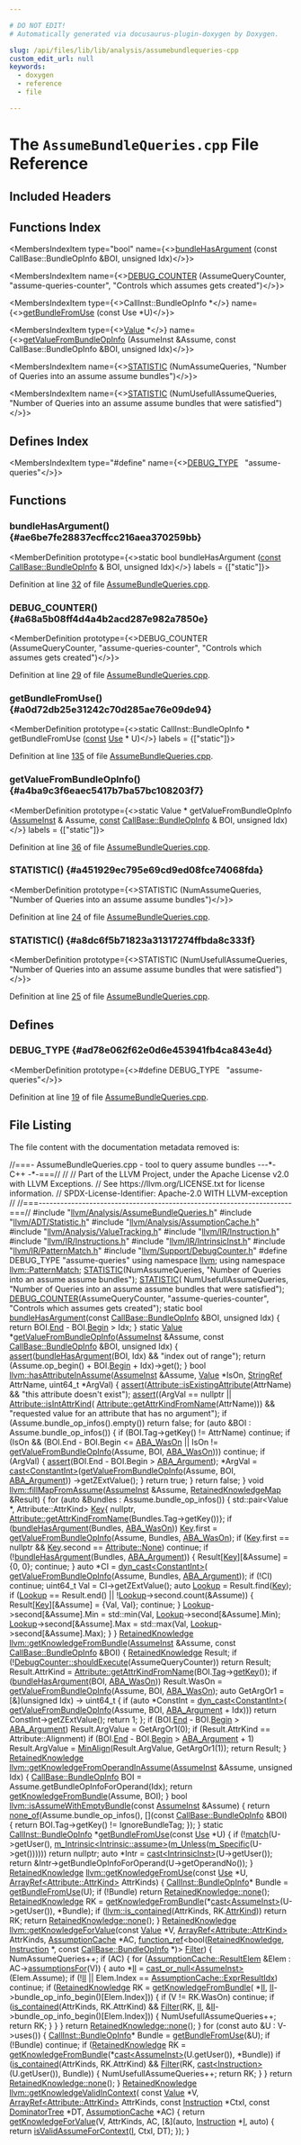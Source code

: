 ```yaml
---

# DO NOT EDIT!
# Automatically generated via docusaurus-plugin-doxygen by Doxygen.

slug: /api/files/lib/lib/analysis/assumebundlequeries-cpp
custom_edit_url: null
keywords:
  - doxygen
  - reference
  - file

---
```





# The `AssumeBundleQueries.cpp` File Reference

<DoxygenPage pluginConfig={pluginConfig}>



## Included Headers

<IncludesList>
<IncludesListItem
  filePath="llvm/Analysis/AssumeBundleQueries.h"
  permalink="/docs/api/files/include/include/llvm/include/llvm/analysis/assumebundlequeries-h"
  isLocal="true" />
<IncludesListItem
  filePath="llvm/ADT/Statistic.h"
  permalink="/docs/api/files/include/include/llvm/include/llvm/adt/statistic-h"
  isLocal="true" />
<IncludesListItem
  filePath="llvm/Analysis/AssumptionCache.h"
  permalink="/docs/api/files/include/include/llvm/include/llvm/analysis/assumptioncache-h"
  isLocal="true" />
<IncludesListItem
  filePath="llvm/Analysis/ValueTracking.h"
  permalink="/docs/api/files/include/include/llvm/include/llvm/analysis/valuetracking-h"
  isLocal="true" />
<IncludesListItem
  filePath="llvm/IR/Instruction.h"
  permalink="/docs/api/files/include/include/llvm/include/llvm/ir/instruction-h"
  isLocal="true" />
<IncludesListItem
  filePath="llvm/IR/Instructions.h"
  permalink="/docs/api/files/include/include/llvm/include/llvm/ir/instructions-h"
  isLocal="true" />
<IncludesListItem
  filePath="llvm/IR/IntrinsicInst.h"
  permalink="/docs/api/files/include/include/llvm/include/llvm/ir/intrinsicinst-h"
  isLocal="true" />
<IncludesListItem
  filePath="llvm/IR/PatternMatch.h"
  permalink="/docs/api/files/include/include/llvm/include/llvm/ir/patternmatch-h"
  isLocal="true" />
<IncludesListItem
  filePath="llvm/Support/DebugCounter.h"
  permalink="/docs/api/files/include/include/llvm/include/llvm/support/debugcounter-h"
  isLocal="true" />
</IncludesList>

## Functions Index

<MembersIndex>

<MembersIndexItem
  type="bool"
  name={<><a href="#ae6be7fe28837ecffcc216aea370259bb">bundleHasArgument</a> (const CallBase::BundleOpInfo &amp;BOI, unsigned Idx)</>}>
</MembersIndexItem>

<MembersIndexItem
  name={<><a href="#a68a5b08ff4d4a4b2acd287e982a7850e">DEBUG&#95;COUNTER</a> (AssumeQueryCounter, &quot;assume-queries-counter&quot;, &quot;Controls which assumes gets created&quot;)</>}>
</MembersIndexItem>

<MembersIndexItem
  type={<>CallInst::BundleOpInfo &#42;</>}
  name={<><a href="#a0d72db25e31242c70d285ae76e09de94">getBundleFromUse</a> (const Use &#42;U)</>}>
</MembersIndexItem>

<MembersIndexItem
  type={<><a href="/docs/api/classes/llvm/value">Value</a> &#42;</>}
  name={<><a href="#a4ba9c3f6eaec5417b7ba57bc108203f7">getValueFromBundleOpInfo</a> (AssumeInst &amp;Assume, const CallBase::BundleOpInfo &amp;BOI, unsigned Idx)</>}>
</MembersIndexItem>

<MembersIndexItem
  name={<><a href="#a451929ec795e69cd9ed08fce74068fda">STATISTIC</a> (NumAssumeQueries, &quot;Number of Queries into an assume assume bundles&quot;)</>}>
</MembersIndexItem>

<MembersIndexItem
  name={<><a href="#a8dc6f5b71823a31317274ffbda8c333f">STATISTIC</a> (NumUsefullAssumeQueries, &quot;Number of Queries into an assume assume bundles that were satisfied&quot;)</>}>
</MembersIndexItem>

</MembersIndex>

## Defines Index

<MembersIndex>

<MembersIndexItem
  type="#define"
  name={<><a href="#ad78e062f62e0d6e453941fb4ca843e4d">DEBUG&#95;TYPE</a>&nbsp;&nbsp;&nbsp;&quot;assume-queries&quot;</>}>
</MembersIndexItem>

</MembersIndex>


<SectionDefinition>

## Functions

### bundleHasArgument() {#ae6be7fe28837ecffcc216aea370259bb}

<MemberDefinition
  prototype={<>static bool bundleHasArgument (<a href="/docs/api/files/lib/lib/target/lib/target/aarch64/aarch64promoteconstant-cpp/#a90f8350fecae261c25be85d38b451bff">const</a> <a href="/docs/api/structs/llvm/callbase/bundleopinfo">CallBase::BundleOpInfo</a> &amp; BOI, unsigned Idx)</>}
  labels = {["static"]}>

Definition at line <a href="#l00032">32</a> of file <a href="/docs/api/files/lib/lib/analysis/assumebundlequeries-cpp">AssumeBundleQueries.cpp</a>.
</MemberDefinition>

### DEBUG&#95;COUNTER() {#a68a5b08ff4d4a4b2acd287e982a7850e}

<MemberDefinition
  prototype={<>DEBUG&#95;COUNTER (AssumeQueryCounter, &quot;assume-queries-counter&quot;, &quot;Controls which assumes gets created&quot;)</>}>

Definition at line <a href="#l00029">29</a> of file <a href="/docs/api/files/lib/lib/analysis/assumebundlequeries-cpp">AssumeBundleQueries.cpp</a>.
</MemberDefinition>

### getBundleFromUse() {#a0d72db25e31242c70d285ae76e09de94}

<MemberDefinition
  prototype={<>static CallInst::BundleOpInfo &#42; getBundleFromUse (<a href="/docs/api/files/lib/lib/target/lib/target/aarch64/aarch64promoteconstant-cpp/#a90f8350fecae261c25be85d38b451bff">const</a> <a href="/docs/api/classes/llvm/use">Use</a> &#42; U)</>}
  labels = {["static"]}>

Definition at line <a href="#l00135">135</a> of file <a href="/docs/api/files/lib/lib/analysis/assumebundlequeries-cpp">AssumeBundleQueries.cpp</a>.
</MemberDefinition>

### getValueFromBundleOpInfo() {#a4ba9c3f6eaec5417b7ba57bc108203f7}

<MemberDefinition
  prototype={<>static Value &#42; getValueFromBundleOpInfo (<a href="/docs/api/classes/llvm/assumeinst">AssumeInst</a> &amp; Assume, <a href="/docs/api/files/lib/lib/target/lib/target/aarch64/aarch64promoteconstant-cpp/#a90f8350fecae261c25be85d38b451bff">const</a> <a href="/docs/api/structs/llvm/callbase/bundleopinfo">CallBase::BundleOpInfo</a> &amp; BOI, unsigned Idx)</>}
  labels = {["static"]}>

Definition at line <a href="#l00036">36</a> of file <a href="/docs/api/files/lib/lib/analysis/assumebundlequeries-cpp">AssumeBundleQueries.cpp</a>.
</MemberDefinition>

### STATISTIC() {#a451929ec795e69cd9ed08fce74068fda}

<MemberDefinition
  prototype={<>STATISTIC (NumAssumeQueries, &quot;Number of Queries into an assume assume bundles&quot;)</>}>

Definition at line <a href="#l00024">24</a> of file <a href="/docs/api/files/lib/lib/analysis/assumebundlequeries-cpp">AssumeBundleQueries.cpp</a>.
</MemberDefinition>

### STATISTIC() {#a8dc6f5b71823a31317274ffbda8c333f}

<MemberDefinition
  prototype={<>STATISTIC (NumUsefullAssumeQueries, &quot;Number of Queries into an assume assume bundles that were satisfied&quot;)</>}>

Definition at line <a href="#l00025">25</a> of file <a href="/docs/api/files/lib/lib/analysis/assumebundlequeries-cpp">AssumeBundleQueries.cpp</a>.
</MemberDefinition>

</SectionDefinition>

<SectionDefinition>

## Defines

### DEBUG&#95;TYPE {#ad78e062f62e0d6e453941fb4ca843e4d}

<MemberDefinition
  prototype={<>#define DEBUG&#95;TYPE&nbsp;&nbsp;&nbsp;&quot;assume-queries&quot;</>}>

Definition at line <a href="#l00019">19</a> of file <a href="/docs/api/files/lib/lib/analysis/assumebundlequeries-cpp">AssumeBundleQueries.cpp</a>.
</MemberDefinition>

</SectionDefinition>

## File Listing

The file content with the documentation metadata removed is:

<ProgramListing>

<Link id="l00001" /><CodeLine lineNumber="1"><span class="doxyHighlightComment">//===- AssumeBundleQueries.cpp - tool to query assume bundles ---&#42;- C++ -&#42;-===//</span></CodeLine>
<Link id="l00002" /><CodeLine lineNumber="2"><span class="doxyHighlightComment">//</span></CodeLine>
<Link id="l00003" /><CodeLine lineNumber="3"><span class="doxyHighlightComment">// Part of the LLVM Project, under the Apache License v2.0 with LLVM Exceptions.</span></CodeLine>
<Link id="l00004" /><CodeLine lineNumber="4"><span class="doxyHighlightComment">// See https://llvm.org/LICENSE.txt for license information.</span></CodeLine>
<Link id="l00005" /><CodeLine lineNumber="5"><span class="doxyHighlightComment">// SPDX-License-Identifier: Apache-2.0 WITH LLVM-exception</span></CodeLine>
<Link id="l00006" /><CodeLine lineNumber="6"><span class="doxyHighlightComment">//</span></CodeLine>
<Link id="l00007" /><CodeLine lineNumber="7"><span class="doxyHighlightComment">//===----------------------------------------------------------------------===//</span></CodeLine>
<Link id="l00008" /><CodeLine lineNumber="8"></CodeLine>
<Link id="l00009" /><CodeLine lineNumber="9"><span class="doxyHighlightPreprocessor">#include &quot;<a href="/docs/api/files/include/include/llvm/include/llvm/analysis/assumebundlequeries-h">llvm/Analysis/AssumeBundleQueries.h</a>&quot;</span></CodeLine>
<Link id="l00010" /><CodeLine lineNumber="10"><span class="doxyHighlightPreprocessor">#include &quot;<a href="/docs/api/files/include/include/llvm/include/llvm/adt/statistic-h">llvm/ADT/Statistic.h</a>&quot;</span></CodeLine>
<Link id="l00011" /><CodeLine lineNumber="11"><span class="doxyHighlightPreprocessor">#include &quot;<a href="/docs/api/files/include/include/llvm/include/llvm/analysis/assumptioncache-h">llvm/Analysis/AssumptionCache.h</a>&quot;</span></CodeLine>
<Link id="l00012" /><CodeLine lineNumber="12"><span class="doxyHighlightPreprocessor">#include &quot;<a href="/docs/api/files/include/include/llvm/include/llvm/analysis/valuetracking-h">llvm/Analysis/ValueTracking.h</a>&quot;</span></CodeLine>
<Link id="l00013" /><CodeLine lineNumber="13"><span class="doxyHighlightPreprocessor">#include &quot;<a href="/docs/api/files/include/include/llvm/include/llvm/ir/instruction-h">llvm/IR/Instruction.h</a>&quot;</span></CodeLine>
<Link id="l00014" /><CodeLine lineNumber="14"><span class="doxyHighlightPreprocessor">#include &quot;<a href="/docs/api/files/include/include/llvm/include/llvm/ir/instructions-h">llvm/IR/Instructions.h</a>&quot;</span></CodeLine>
<Link id="l00015" /><CodeLine lineNumber="15"><span class="doxyHighlightPreprocessor">#include &quot;<a href="/docs/api/files/include/include/llvm/include/llvm/ir/intrinsicinst-h">llvm/IR/IntrinsicInst.h</a>&quot;</span></CodeLine>
<Link id="l00016" /><CodeLine lineNumber="16"><span class="doxyHighlightPreprocessor">#include &quot;<a href="/docs/api/files/include/include/llvm/include/llvm/ir/patternmatch-h">llvm/IR/PatternMatch.h</a>&quot;</span></CodeLine>
<Link id="l00017" /><CodeLine lineNumber="17"><span class="doxyHighlightPreprocessor">#include &quot;<a href="/docs/api/files/include/include/llvm/include/llvm/support/debugcounter-h">llvm/Support/DebugCounter.h</a>&quot;</span></CodeLine>
<Link id="l00018" /><CodeLine lineNumber="18"></CodeLine>
<Link id="l00019" /><CodeLine lineNumber="19" lineLink="#ad78e062f62e0d6e453941fb4ca843e4d"><span class="doxyHighlightPreprocessor">#define DEBUG&#95;TYPE &quot;assume-queries&quot;</span></CodeLine>
<Link id="l00020" /><CodeLine lineNumber="20"></CodeLine>
<Link id="l00021" /><CodeLine lineNumber="21"><span class="doxyHighlightKeyword">using namespace </span><span class="doxyHighlight"><a href="/docs/api/namespaces/llvm">llvm</a>;</span></CodeLine>
<Link id="l00022" /><CodeLine lineNumber="22"><span class="doxyHighlightKeyword">using namespace </span><span class="doxyHighlight"><a href="/docs/api/namespaces/llvm/patternmatch">llvm::PatternMatch</a>;</span></CodeLine>
<Link id="l00023" /><CodeLine lineNumber="23"></CodeLine>
<Link id="l00024" /><CodeLine lineNumber="24" lineLink="#a451929ec795e69cd9ed08fce74068fda"><span class="doxyHighlight"><a href="/docs/api/files/include/include/llvm/include/llvm/adt/statistic-h/#ad6117415b93e5675d5a6c8e1855b3b2f">STATISTIC</a>(NumAssumeQueries, </span><span class="doxyHighlightStringLiteral">&quot;Number of Queries into an assume assume bundles&quot;</span><span class="doxyHighlight">);</span></CodeLine>
<Link id="l00025" /><CodeLine lineNumber="25" lineLink="#a8dc6f5b71823a31317274ffbda8c333f"><span class="doxyHighlight"><a href="/docs/api/files/include/include/llvm/include/llvm/adt/statistic-h/#ad6117415b93e5675d5a6c8e1855b3b2f">STATISTIC</a>(</span></CodeLine>
<Link id="l00026" /><CodeLine lineNumber="26"><span class="doxyHighlight">    NumUsefullAssumeQueries,</span></CodeLine>
<Link id="l00027" /><CodeLine lineNumber="27"><span class="doxyHighlight">    </span><span class="doxyHighlightStringLiteral">&quot;Number of Queries into an assume assume bundles that were satisfied&quot;</span><span class="doxyHighlight">);</span></CodeLine>
<Link id="l00028" /><CodeLine lineNumber="28"></CodeLine>
<Link id="l00029" /><CodeLine lineNumber="29" lineLink="#a68a5b08ff4d4a4b2acd287e982a7850e"><span class="doxyHighlight"><a href="/docs/api/files/include/include/llvm/include/llvm/support/debugcounter-h/#a0a175e0c17c3f2a0570e919ab68da2a4">DEBUG&#95;COUNTER</a>(AssumeQueryCounter, </span><span class="doxyHighlightStringLiteral">&quot;assume-queries-counter&quot;</span><span class="doxyHighlight">,</span></CodeLine>
<Link id="l00030" /><CodeLine lineNumber="30"><span class="doxyHighlight">              </span><span class="doxyHighlightStringLiteral">&quot;Controls which assumes gets created&quot;</span><span class="doxyHighlight">);</span></CodeLine>
<Link id="l00031" /><CodeLine lineNumber="31"></CodeLine>
<Link id="l00032" /><CodeLine lineNumber="32" lineLink="#ae6be7fe28837ecffcc216aea370259bb"><span class="doxyHighlightKeyword">static</span><span class="doxyHighlight"> </span><span class="doxyHighlightKeywordType">bool</span><span class="doxyHighlight"> <a href="#ae6be7fe28837ecffcc216aea370259bb">bundleHasArgument</a>(</span><span class="doxyHighlightKeyword">const</span><span class="doxyHighlight"> <a href="/docs/api/structs/llvm/callbase/bundleopinfo">CallBase::BundleOpInfo</a> &amp;BOI, </span><span class="doxyHighlightKeywordType">unsigned</span><span class="doxyHighlight"> Idx) &#123;</span></CodeLine>
<Link id="l00033" /><CodeLine lineNumber="33"><span class="doxyHighlight">  </span><span class="doxyHighlightKeywordFlow">return</span><span class="doxyHighlight"> BOI.<a href="/docs/api/structs/llvm/callbase/bundleopinfo/#ada395c3a073fdc65e96bf018d9d0cf4f">End</a> - BOI.<a href="/docs/api/structs/llvm/callbase/bundleopinfo/#af823d55c0067f516522508d1a38b2992">Begin</a> &gt; Idx;</span></CodeLine>
<Link id="l00034" /><CodeLine lineNumber="34"><span class="doxyHighlight">&#125;</span></CodeLine>
<Link id="l00035" /><CodeLine lineNumber="35"></CodeLine>
<Link id="l00036" /><CodeLine lineNumber="36" lineLink="#a4ba9c3f6eaec5417b7ba57bc108203f7"><span class="doxyHighlightKeyword">static</span><span class="doxyHighlight"> <a href="/docs/api/classes/llvm/value">Value</a> &#42;<a href="#a4ba9c3f6eaec5417b7ba57bc108203f7">getValueFromBundleOpInfo</a>(<a href="/docs/api/classes/llvm/assumeinst">AssumeInst</a> &amp;Assume,</span></CodeLine>
<Link id="l00037" /><CodeLine lineNumber="37"><span class="doxyHighlight">                                       </span><span class="doxyHighlightKeyword">const</span><span class="doxyHighlight"> <a href="/docs/api/structs/llvm/callbase/bundleopinfo">CallBase::BundleOpInfo</a> &amp;BOI,</span></CodeLine>
<Link id="l00038" /><CodeLine lineNumber="38"><span class="doxyHighlight">                                       </span><span class="doxyHighlightKeywordType">unsigned</span><span class="doxyHighlight"> Idx) &#123;</span></CodeLine>
<Link id="l00039" /><CodeLine lineNumber="39"><span class="doxyHighlight">  <a href="/docs/api/files/lib/lib/target/lib/target/amdgpu/silowercontrolflow-cpp/#a4868c5d81c5ccc98c47aeab6244346a0">assert</a>(<a href="#ae6be7fe28837ecffcc216aea370259bb">bundleHasArgument</a>(BOI, Idx) &amp;&amp; </span><span class="doxyHighlightStringLiteral">&quot;index out of range&quot;</span><span class="doxyHighlight">);</span></CodeLine>
<Link id="l00040" /><CodeLine lineNumber="40"><span class="doxyHighlight">  </span><span class="doxyHighlightKeywordFlow">return</span><span class="doxyHighlight"> (Assume.op&#95;begin() + BOI.<a href="/docs/api/structs/llvm/callbase/bundleopinfo/#af823d55c0067f516522508d1a38b2992">Begin</a> + Idx)-&gt;get();</span></CodeLine>
<Link id="l00041" /><CodeLine lineNumber="41"><span class="doxyHighlight">&#125;</span></CodeLine>
<Link id="l00042" /><CodeLine lineNumber="42"></CodeLine>
<Link id="l00043" /><CodeLine lineNumber="43" lineLink="/docs/api/namespaces/llvm/#ac175548dea024de495368b0dcd301f09"><span class="doxyHighlightKeywordType">bool</span><span class="doxyHighlight"> <a href="/docs/api/namespaces/llvm/#ac175548dea024de495368b0dcd301f09">llvm::hasAttributeInAssume</a>(<a href="/docs/api/classes/llvm/assumeinst">AssumeInst</a> &amp;Assume, <a href="/docs/api/classes/llvm/value">Value</a> &#42;IsOn,</span></CodeLine>
<Link id="l00044" /><CodeLine lineNumber="44"><span class="doxyHighlight">                                <a href="/docs/api/classes/llvm/stringref">StringRef</a> AttrName, uint64&#95;t &#42;ArgVal) &#123;</span></CodeLine>
<Link id="l00045" /><CodeLine lineNumber="45"><span class="doxyHighlight">  <a href="/docs/api/files/lib/lib/target/lib/target/amdgpu/silowercontrolflow-cpp/#a4868c5d81c5ccc98c47aeab6244346a0">assert</a>(<a href="/docs/api/classes/llvm/attribute/#a9b0a1acb1f888349f2e47466c73f2d97">Attribute::isExistingAttribute</a>(AttrName) &amp;&amp;</span></CodeLine>
<Link id="l00046" /><CodeLine lineNumber="46"><span class="doxyHighlight">         </span><span class="doxyHighlightStringLiteral">&quot;this attribute doesn&#39;t exist&quot;</span><span class="doxyHighlight">);</span></CodeLine>
<Link id="l00047" /><CodeLine lineNumber="47"><span class="doxyHighlight">  <a href="/docs/api/files/lib/lib/target/lib/target/amdgpu/silowercontrolflow-cpp/#a4868c5d81c5ccc98c47aeab6244346a0">assert</a>((ArgVal == </span><span class="doxyHighlightKeyword">nullptr</span><span class="doxyHighlight"> || <a href="/docs/api/classes/llvm/attribute/#ac2d5f8ba4215304f89a401248abed393">Attribute::isIntAttrKind</a>(</span></CodeLine>
<Link id="l00048" /><CodeLine lineNumber="48"><span class="doxyHighlight">                                   <a href="/docs/api/classes/llvm/attribute/#a0c53a4c5456480dc377772d5d2f4f832">Attribute::getAttrKindFromName</a>(AttrName))) &amp;&amp;</span></CodeLine>
<Link id="l00049" /><CodeLine lineNumber="49"><span class="doxyHighlight">         </span><span class="doxyHighlightStringLiteral">&quot;requested value for an attribute that has no argument&quot;</span><span class="doxyHighlight">);</span></CodeLine>
<Link id="l00050" /><CodeLine lineNumber="50"><span class="doxyHighlight">  </span><span class="doxyHighlightKeywordFlow">if</span><span class="doxyHighlight"> (Assume.bundle&#95;op&#95;infos().empty())</span></CodeLine>
<Link id="l00051" /><CodeLine lineNumber="51"><span class="doxyHighlight">    </span><span class="doxyHighlightKeywordFlow">return</span><span class="doxyHighlight"> </span><span class="doxyHighlightKeyword">false</span><span class="doxyHighlight">;</span></CodeLine>
<Link id="l00052" /><CodeLine lineNumber="52"></CodeLine>
<Link id="l00053" /><CodeLine lineNumber="53"><span class="doxyHighlight">  </span><span class="doxyHighlightKeywordFlow">for</span><span class="doxyHighlight"> (</span><span class="doxyHighlightKeyword">auto</span><span class="doxyHighlight"> &amp;BOI : Assume.bundle&#95;op&#95;infos()) &#123;</span></CodeLine>
<Link id="l00054" /><CodeLine lineNumber="54"><span class="doxyHighlight">    </span><span class="doxyHighlightKeywordFlow">if</span><span class="doxyHighlight"> (BOI.Tag-&gt;getKey() != AttrName)</span></CodeLine>
<Link id="l00055" /><CodeLine lineNumber="55"><span class="doxyHighlight">      </span><span class="doxyHighlightKeywordFlow">continue</span><span class="doxyHighlight">;</span></CodeLine>
<Link id="l00056" /><CodeLine lineNumber="56"><span class="doxyHighlight">    </span><span class="doxyHighlightKeywordFlow">if</span><span class="doxyHighlight"> (IsOn &amp;&amp; (BOI.End - BOI.Begin &lt;= <a href="/docs/api/namespaces/llvm/#af36ce2c8e7a209b35ea79a00f0621852a62cb1e392c91b9c6bf2929bf1f6437a4">ABA&#95;WasOn</a> ||</span></CodeLine>
<Link id="l00057" /><CodeLine lineNumber="57"><span class="doxyHighlight">                 IsOn != <a href="#a4ba9c3f6eaec5417b7ba57bc108203f7">getValueFromBundleOpInfo</a>(Assume, BOI, <a href="/docs/api/namespaces/llvm/#af36ce2c8e7a209b35ea79a00f0621852a62cb1e392c91b9c6bf2929bf1f6437a4">ABA&#95;WasOn</a>)))</span></CodeLine>
<Link id="l00058" /><CodeLine lineNumber="58"><span class="doxyHighlight">      </span><span class="doxyHighlightKeywordFlow">continue</span><span class="doxyHighlight">;</span></CodeLine>
<Link id="l00059" /><CodeLine lineNumber="59"><span class="doxyHighlight">    </span><span class="doxyHighlightKeywordFlow">if</span><span class="doxyHighlight"> (ArgVal) &#123;</span></CodeLine>
<Link id="l00060" /><CodeLine lineNumber="60"><span class="doxyHighlight">      <a href="/docs/api/files/lib/lib/target/lib/target/amdgpu/silowercontrolflow-cpp/#a4868c5d81c5ccc98c47aeab6244346a0">assert</a>(BOI.End - BOI.Begin &gt; <a href="/docs/api/namespaces/llvm/#af36ce2c8e7a209b35ea79a00f0621852a1db3cb6d53ab5e73d0d8b9e1afaa26ce">ABA&#95;Argument</a>);</span></CodeLine>
<Link id="l00061" /><CodeLine lineNumber="61"><span class="doxyHighlight">      &#42;ArgVal =</span></CodeLine>
<Link id="l00062" /><CodeLine lineNumber="62"><span class="doxyHighlight">          <a href="/docs/api/namespaces/llvm/#ac4fc845f5ed92de63cd4474f128f5fc5">cast&lt;ConstantInt&gt;</a>(<a href="#a4ba9c3f6eaec5417b7ba57bc108203f7">getValueFromBundleOpInfo</a>(Assume, BOI, <a href="/docs/api/namespaces/llvm/#af36ce2c8e7a209b35ea79a00f0621852a1db3cb6d53ab5e73d0d8b9e1afaa26ce">ABA&#95;Argument</a>))</span></CodeLine>
<Link id="l00063" /><CodeLine lineNumber="63"><span class="doxyHighlight">              -&gt;getZExtValue();</span></CodeLine>
<Link id="l00064" /><CodeLine lineNumber="64"><span class="doxyHighlight">    &#125;</span></CodeLine>
<Link id="l00065" /><CodeLine lineNumber="65"><span class="doxyHighlight">    </span><span class="doxyHighlightKeywordFlow">return</span><span class="doxyHighlight"> </span><span class="doxyHighlightKeyword">true</span><span class="doxyHighlight">;</span></CodeLine>
<Link id="l00066" /><CodeLine lineNumber="66"><span class="doxyHighlight">  &#125;</span></CodeLine>
<Link id="l00067" /><CodeLine lineNumber="67"><span class="doxyHighlight">  </span><span class="doxyHighlightKeywordFlow">return</span><span class="doxyHighlight"> </span><span class="doxyHighlightKeyword">false</span><span class="doxyHighlight">;</span></CodeLine>
<Link id="l00068" /><CodeLine lineNumber="68"><span class="doxyHighlight">&#125;</span></CodeLine>
<Link id="l00069" /><CodeLine lineNumber="69"></CodeLine>
<Link id="l00070" /><CodeLine lineNumber="70" lineLink="/docs/api/namespaces/llvm/#ad0cb3b7526df89b44d7c13b54cd25a51"><span class="doxyHighlightKeywordType">void</span><span class="doxyHighlight"> <a href="/docs/api/namespaces/llvm/#ad0cb3b7526df89b44d7c13b54cd25a51">llvm::fillMapFromAssume</a>(<a href="/docs/api/classes/llvm/assumeinst">AssumeInst</a> &amp;Assume, <a href="/docs/api/namespaces/llvm/#a681f4982ace03237b4578f1280eef12e">RetainedKnowledgeMap</a> &amp;Result) &#123;</span></CodeLine>
<Link id="l00071" /><CodeLine lineNumber="71"><span class="doxyHighlight">  </span><span class="doxyHighlightKeywordFlow">for</span><span class="doxyHighlight"> (</span><span class="doxyHighlightKeyword">auto</span><span class="doxyHighlight"> &amp;Bundles : Assume.bundle&#95;op&#95;infos()) &#123;</span></CodeLine>
<Link id="l00072" /><CodeLine lineNumber="72"><span class="doxyHighlight">    std::pair&lt;Value &#42;, Attribute::AttrKind&gt; <a href="/docs/api/namespaces/llvm/#a98c6256d0644613c6b5b3e2ef06ef5ce">Key</a>&#123;</span></CodeLine>
<Link id="l00073" /><CodeLine lineNumber="73"><span class="doxyHighlight">        </span><span class="doxyHighlightKeyword">nullptr</span><span class="doxyHighlight">, <a href="/docs/api/classes/llvm/attribute/#a0c53a4c5456480dc377772d5d2f4f832">Attribute::getAttrKindFromName</a>(Bundles.Tag-&gt;getKey())&#125;;</span></CodeLine>
<Link id="l00074" /><CodeLine lineNumber="74"><span class="doxyHighlight">    </span><span class="doxyHighlightKeywordFlow">if</span><span class="doxyHighlight"> (<a href="#ae6be7fe28837ecffcc216aea370259bb">bundleHasArgument</a>(Bundles, <a href="/docs/api/namespaces/llvm/#af36ce2c8e7a209b35ea79a00f0621852a62cb1e392c91b9c6bf2929bf1f6437a4">ABA&#95;WasOn</a>))</span></CodeLine>
<Link id="l00075" /><CodeLine lineNumber="75"><span class="doxyHighlight">      <a href="/docs/api/namespaces/llvm/#a98c6256d0644613c6b5b3e2ef06ef5ce">Key</a>.first = <a href="#a4ba9c3f6eaec5417b7ba57bc108203f7">getValueFromBundleOpInfo</a>(Assume, Bundles, <a href="/docs/api/namespaces/llvm/#af36ce2c8e7a209b35ea79a00f0621852a62cb1e392c91b9c6bf2929bf1f6437a4">ABA&#95;WasOn</a>);</span></CodeLine>
<Link id="l00076" /><CodeLine lineNumber="76"></CodeLine>
<Link id="l00077" /><CodeLine lineNumber="77"><span class="doxyHighlight">    </span><span class="doxyHighlightKeywordFlow">if</span><span class="doxyHighlight"> (<a href="/docs/api/namespaces/llvm/#a98c6256d0644613c6b5b3e2ef06ef5ce">Key</a>.first == </span><span class="doxyHighlightKeyword">nullptr</span><span class="doxyHighlight"> &amp;&amp; <a href="/docs/api/namespaces/llvm/#a98c6256d0644613c6b5b3e2ef06ef5ce">Key</a>.second == <a href="/docs/api/classes/llvm/attribute/#aab7ee4b8fd1d3e7e4cea87868855e60ea5e58e419b1c9e35d6131976412fd8f0c">Attribute::None</a>)</span></CodeLine>
<Link id="l00078" /><CodeLine lineNumber="78"><span class="doxyHighlight">      </span><span class="doxyHighlightKeywordFlow">continue</span><span class="doxyHighlight">;</span></CodeLine>
<Link id="l00079" /><CodeLine lineNumber="79"><span class="doxyHighlight">    </span><span class="doxyHighlightKeywordFlow">if</span><span class="doxyHighlight"> (!<a href="#ae6be7fe28837ecffcc216aea370259bb">bundleHasArgument</a>(Bundles, <a href="/docs/api/namespaces/llvm/#af36ce2c8e7a209b35ea79a00f0621852a1db3cb6d53ab5e73d0d8b9e1afaa26ce">ABA&#95;Argument</a>)) &#123;</span></CodeLine>
<Link id="l00080" /><CodeLine lineNumber="80"><span class="doxyHighlight">      Result&#91;<a href="/docs/api/namespaces/llvm/#a98c6256d0644613c6b5b3e2ef06ef5ce">Key</a>&#93;&#91;&amp;Assume&#93; = &#123;0, 0&#125;;</span></CodeLine>
<Link id="l00081" /><CodeLine lineNumber="81"><span class="doxyHighlight">      </span><span class="doxyHighlightKeywordFlow">continue</span><span class="doxyHighlight">;</span></CodeLine>
<Link id="l00082" /><CodeLine lineNumber="82"><span class="doxyHighlight">    &#125;</span></CodeLine>
<Link id="l00083" /><CodeLine lineNumber="83"><span class="doxyHighlight">    </span><span class="doxyHighlightKeyword">auto</span><span class="doxyHighlight"> &#42;CI = <a href="/docs/api/namespaces/llvm/#a22eeee01734061ac1b31ccd994c49eef">dyn&#95;cast&lt;ConstantInt&gt;</a>(</span></CodeLine>
<Link id="l00084" /><CodeLine lineNumber="84"><span class="doxyHighlight">        <a href="#a4ba9c3f6eaec5417b7ba57bc108203f7">getValueFromBundleOpInfo</a>(Assume, Bundles, <a href="/docs/api/namespaces/llvm/#af36ce2c8e7a209b35ea79a00f0621852a1db3cb6d53ab5e73d0d8b9e1afaa26ce">ABA&#95;Argument</a>));</span></CodeLine>
<Link id="l00085" /><CodeLine lineNumber="85"><span class="doxyHighlight">    </span><span class="doxyHighlightKeywordFlow">if</span><span class="doxyHighlight"> (!CI)</span></CodeLine>
<Link id="l00086" /><CodeLine lineNumber="86"><span class="doxyHighlight">      </span><span class="doxyHighlightKeywordFlow">continue</span><span class="doxyHighlight">;</span></CodeLine>
<Link id="l00087" /><CodeLine lineNumber="87"><span class="doxyHighlight">    uint64&#95;t Val = CI-&gt;getZExtValue();</span></CodeLine>
<Link id="l00088" /><CodeLine lineNumber="88"><span class="doxyHighlight">    </span><span class="doxyHighlightKeyword">auto</span><span class="doxyHighlight"> <a href="/docs/api/files/lib/lib/target/lib/target/x86/x86floatingpoint-cpp/#ac28513e2e067144d291d2d8f0301b61a">Lookup</a> = Result.find(<a href="/docs/api/namespaces/llvm/#a98c6256d0644613c6b5b3e2ef06ef5ce">Key</a>);</span></CodeLine>
<Link id="l00089" /><CodeLine lineNumber="89"><span class="doxyHighlight">    </span><span class="doxyHighlightKeywordFlow">if</span><span class="doxyHighlight"> (<a href="/docs/api/files/lib/lib/target/lib/target/x86/x86floatingpoint-cpp/#ac28513e2e067144d291d2d8f0301b61a">Lookup</a> == Result.end() || !<a href="/docs/api/files/lib/lib/target/lib/target/x86/x86floatingpoint-cpp/#ac28513e2e067144d291d2d8f0301b61a">Lookup</a>-&gt;second.count(&amp;Assume)) &#123;</span></CodeLine>
<Link id="l00090" /><CodeLine lineNumber="90"><span class="doxyHighlight">      Result&#91;<a href="/docs/api/namespaces/llvm/#a98c6256d0644613c6b5b3e2ef06ef5ce">Key</a>&#93;&#91;&amp;Assume&#93; = &#123;Val, Val&#125;;</span></CodeLine>
<Link id="l00091" /><CodeLine lineNumber="91"><span class="doxyHighlight">      </span><span class="doxyHighlightKeywordFlow">continue</span><span class="doxyHighlight">;</span></CodeLine>
<Link id="l00092" /><CodeLine lineNumber="92"><span class="doxyHighlight">    &#125;</span></CodeLine>
<Link id="l00093" /><CodeLine lineNumber="93"><span class="doxyHighlight">    <a href="/docs/api/files/lib/lib/target/lib/target/x86/x86floatingpoint-cpp/#ac28513e2e067144d291d2d8f0301b61a">Lookup</a>-&gt;second&#91;&amp;Assume&#93;.Min = std::min(Val, <a href="/docs/api/files/lib/lib/target/lib/target/x86/x86floatingpoint-cpp/#ac28513e2e067144d291d2d8f0301b61a">Lookup</a>-&gt;second&#91;&amp;Assume&#93;.Min);</span></CodeLine>
<Link id="l00094" /><CodeLine lineNumber="94"><span class="doxyHighlight">    <a href="/docs/api/files/lib/lib/target/lib/target/x86/x86floatingpoint-cpp/#ac28513e2e067144d291d2d8f0301b61a">Lookup</a>-&gt;second&#91;&amp;Assume&#93;.Max = std::max(Val, <a href="/docs/api/files/lib/lib/target/lib/target/x86/x86floatingpoint-cpp/#ac28513e2e067144d291d2d8f0301b61a">Lookup</a>-&gt;second&#91;&amp;Assume&#93;.Max);</span></CodeLine>
<Link id="l00095" /><CodeLine lineNumber="95"><span class="doxyHighlight">  &#125;</span></CodeLine>
<Link id="l00096" /><CodeLine lineNumber="96"><span class="doxyHighlight">&#125;</span></CodeLine>
<Link id="l00097" /><CodeLine lineNumber="97"></CodeLine>
<Link id="l00098" /><CodeLine lineNumber="98"><span class="doxyHighlight"><a href="/docs/api/structs/llvm/retainedknowledge">RetainedKnowledge</a></span></CodeLine>
<Link id="l00099" /><CodeLine lineNumber="99" lineLink="/docs/api/namespaces/llvm/#a5b33634e0aa97435f13845ce7e10411e"><span class="doxyHighlight"><a href="/docs/api/namespaces/llvm/#a5b33634e0aa97435f13845ce7e10411e">llvm::getKnowledgeFromBundle</a>(<a href="/docs/api/classes/llvm/assumeinst">AssumeInst</a> &amp;Assume,</span></CodeLine>
<Link id="l00100" /><CodeLine lineNumber="100"><span class="doxyHighlight">                             </span><span class="doxyHighlightKeyword">const</span><span class="doxyHighlight"> <a href="/docs/api/structs/llvm/callbase/bundleopinfo">CallBase::BundleOpInfo</a> &amp;BOI) &#123;</span></CodeLine>
<Link id="l00101" /><CodeLine lineNumber="101"><span class="doxyHighlight">  <a href="/docs/api/structs/llvm/retainedknowledge">RetainedKnowledge</a> Result;</span></CodeLine>
<Link id="l00102" /><CodeLine lineNumber="102"><span class="doxyHighlight">  </span><span class="doxyHighlightKeywordFlow">if</span><span class="doxyHighlight"> (!<a href="/docs/api/classes/llvm/debugcounter/#a5aace8653ce3726ef07194dcf6bce2bf">DebugCounter::shouldExecute</a>(AssumeQueryCounter))</span></CodeLine>
<Link id="l00103" /><CodeLine lineNumber="103"><span class="doxyHighlight">    </span><span class="doxyHighlightKeywordFlow">return</span><span class="doxyHighlight"> Result;</span></CodeLine>
<Link id="l00104" /><CodeLine lineNumber="104"></CodeLine>
<Link id="l00105" /><CodeLine lineNumber="105"><span class="doxyHighlight">  Result.AttrKind = <a href="/docs/api/classes/llvm/attribute/#a0c53a4c5456480dc377772d5d2f4f832">Attribute::getAttrKindFromName</a>(BOI.<a href="/docs/api/structs/llvm/callbase/bundleopinfo/#a6aa7df1351e95051b1565a3df18dacb0">Tag</a>-&gt;<a href="/docs/api/classes/llvm/stringmapentry/#a6201b76e51e8eecfbb57c77fba8367b8">getKey</a>());</span></CodeLine>
<Link id="l00106" /><CodeLine lineNumber="106"><span class="doxyHighlight">  </span><span class="doxyHighlightKeywordFlow">if</span><span class="doxyHighlight"> (<a href="#ae6be7fe28837ecffcc216aea370259bb">bundleHasArgument</a>(BOI, <a href="/docs/api/namespaces/llvm/#af36ce2c8e7a209b35ea79a00f0621852a62cb1e392c91b9c6bf2929bf1f6437a4">ABA&#95;WasOn</a>))</span></CodeLine>
<Link id="l00107" /><CodeLine lineNumber="107"><span class="doxyHighlight">    Result.WasOn = <a href="#a4ba9c3f6eaec5417b7ba57bc108203f7">getValueFromBundleOpInfo</a>(Assume, BOI, <a href="/docs/api/namespaces/llvm/#af36ce2c8e7a209b35ea79a00f0621852a62cb1e392c91b9c6bf2929bf1f6437a4">ABA&#95;WasOn</a>);</span></CodeLine>
<Link id="l00108" /><CodeLine lineNumber="108"><span class="doxyHighlight">  </span><span class="doxyHighlightKeyword">auto</span><span class="doxyHighlight"> GetArgOr1 = &#91;&amp;&#93;(</span><span class="doxyHighlightKeywordType">unsigned</span><span class="doxyHighlight"> Idx) -&gt; uint64&#95;t &#123;</span></CodeLine>
<Link id="l00109" /><CodeLine lineNumber="109"><span class="doxyHighlight">    </span><span class="doxyHighlightKeywordFlow">if</span><span class="doxyHighlight"> (</span><span class="doxyHighlightKeyword">auto</span><span class="doxyHighlight"> &#42;ConstInt = <a href="/docs/api/namespaces/llvm/#a22eeee01734061ac1b31ccd994c49eef">dyn&#95;cast&lt;ConstantInt&gt;</a>(</span></CodeLine>
<Link id="l00110" /><CodeLine lineNumber="110"><span class="doxyHighlight">            <a href="#a4ba9c3f6eaec5417b7ba57bc108203f7">getValueFromBundleOpInfo</a>(Assume, BOI, <a href="/docs/api/namespaces/llvm/#af36ce2c8e7a209b35ea79a00f0621852a1db3cb6d53ab5e73d0d8b9e1afaa26ce">ABA&#95;Argument</a> + Idx)))</span></CodeLine>
<Link id="l00111" /><CodeLine lineNumber="111"><span class="doxyHighlight">      </span><span class="doxyHighlightKeywordFlow">return</span><span class="doxyHighlight"> ConstInt-&gt;getZExtValue();</span></CodeLine>
<Link id="l00112" /><CodeLine lineNumber="112"><span class="doxyHighlight">    </span><span class="doxyHighlightKeywordFlow">return</span><span class="doxyHighlight"> 1;</span></CodeLine>
<Link id="l00113" /><CodeLine lineNumber="113"><span class="doxyHighlight">  &#125;;</span></CodeLine>
<Link id="l00114" /><CodeLine lineNumber="114"><span class="doxyHighlight">  </span><span class="doxyHighlightKeywordFlow">if</span><span class="doxyHighlight"> (BOI.<a href="/docs/api/structs/llvm/callbase/bundleopinfo/#ada395c3a073fdc65e96bf018d9d0cf4f">End</a> - BOI.<a href="/docs/api/structs/llvm/callbase/bundleopinfo/#af823d55c0067f516522508d1a38b2992">Begin</a> &gt; <a href="/docs/api/namespaces/llvm/#af36ce2c8e7a209b35ea79a00f0621852a1db3cb6d53ab5e73d0d8b9e1afaa26ce">ABA&#95;Argument</a>)</span></CodeLine>
<Link id="l00115" /><CodeLine lineNumber="115"><span class="doxyHighlight">    Result.ArgValue = GetArgOr1(0);</span></CodeLine>
<Link id="l00116" /><CodeLine lineNumber="116"><span class="doxyHighlight">  </span><span class="doxyHighlightKeywordFlow">if</span><span class="doxyHighlight"> (Result.AttrKind == Attribute::Alignment)</span></CodeLine>
<Link id="l00117" /><CodeLine lineNumber="117"><span class="doxyHighlight">    </span><span class="doxyHighlightKeywordFlow">if</span><span class="doxyHighlight"> (BOI.<a href="/docs/api/structs/llvm/callbase/bundleopinfo/#ada395c3a073fdc65e96bf018d9d0cf4f">End</a> - BOI.<a href="/docs/api/structs/llvm/callbase/bundleopinfo/#af823d55c0067f516522508d1a38b2992">Begin</a> &gt; <a href="/docs/api/namespaces/llvm/#af36ce2c8e7a209b35ea79a00f0621852a1db3cb6d53ab5e73d0d8b9e1afaa26ce">ABA&#95;Argument</a> + 1)</span></CodeLine>
<Link id="l00118" /><CodeLine lineNumber="118"><span class="doxyHighlight">      Result.ArgValue = <a href="/docs/api/namespaces/llvm/#a59f98bbb1f440db8d5db1c8b5bd819f6">MinAlign</a>(Result.ArgValue, GetArgOr1(1));</span></CodeLine>
<Link id="l00119" /><CodeLine lineNumber="119"><span class="doxyHighlight">  </span><span class="doxyHighlightKeywordFlow">return</span><span class="doxyHighlight"> Result;</span></CodeLine>
<Link id="l00120" /><CodeLine lineNumber="120"><span class="doxyHighlight">&#125;</span></CodeLine>
<Link id="l00121" /><CodeLine lineNumber="121"></CodeLine>
<Link id="l00122" /><CodeLine lineNumber="122" lineLink="/docs/api/namespaces/llvm/#a34da38db06d2aeac588562ae3935c89f"><span class="doxyHighlight"><a href="/docs/api/structs/llvm/retainedknowledge">RetainedKnowledge</a> <a href="/docs/api/namespaces/llvm/#a34da38db06d2aeac588562ae3935c89f">llvm::getKnowledgeFromOperandInAssume</a>(<a href="/docs/api/classes/llvm/assumeinst">AssumeInst</a> &amp;Assume,</span></CodeLine>
<Link id="l00123" /><CodeLine lineNumber="123"><span class="doxyHighlight">                                                        </span><span class="doxyHighlightKeywordType">unsigned</span><span class="doxyHighlight"> Idx) &#123;</span></CodeLine>
<Link id="l00124" /><CodeLine lineNumber="124"><span class="doxyHighlight">  <a href="/docs/api/structs/llvm/callbase/bundleopinfo">CallBase::BundleOpInfo</a> BOI = Assume.getBundleOpInfoForOperand(Idx);</span></CodeLine>
<Link id="l00125" /><CodeLine lineNumber="125"><span class="doxyHighlight">  </span><span class="doxyHighlightKeywordFlow">return</span><span class="doxyHighlight"> <a href="/docs/api/namespaces/llvm/#a5b33634e0aa97435f13845ce7e10411e">getKnowledgeFromBundle</a>(Assume, BOI);</span></CodeLine>
<Link id="l00126" /><CodeLine lineNumber="126"><span class="doxyHighlight">&#125;</span></CodeLine>
<Link id="l00127" /><CodeLine lineNumber="127"></CodeLine>
<Link id="l00128" /><CodeLine lineNumber="128" lineLink="/docs/api/namespaces/llvm/#a4418ab5bfa0defc56f75457a07161472"><span class="doxyHighlightKeywordType">bool</span><span class="doxyHighlight"> <a href="/docs/api/namespaces/llvm/#a4418ab5bfa0defc56f75457a07161472">llvm::isAssumeWithEmptyBundle</a>(</span><span class="doxyHighlightKeyword">const</span><span class="doxyHighlight"> <a href="/docs/api/classes/llvm/assumeinst">AssumeInst</a> &amp;Assume) &#123;</span></CodeLine>
<Link id="l00129" /><CodeLine lineNumber="129"><span class="doxyHighlight">  </span><span class="doxyHighlightKeywordFlow">return</span><span class="doxyHighlight"> <a href="/docs/api/namespaces/llvm/#a7dc3069afa2ce5ea62ac2eb183e51c00">none&#95;of</a>(Assume.bundle&#95;op&#95;infos(),</span></CodeLine>
<Link id="l00130" /><CodeLine lineNumber="130"><span class="doxyHighlight">                 &#91;&#93;(</span><span class="doxyHighlightKeyword">const</span><span class="doxyHighlight"> <a href="/docs/api/structs/llvm/callbase/bundleopinfo">CallBase::BundleOpInfo</a> &amp;BOI) &#123;</span></CodeLine>
<Link id="l00131" /><CodeLine lineNumber="131"><span class="doxyHighlight">                   return BOI.Tag-&gt;getKey() != IgnoreBundleTag;</span></CodeLine>
<Link id="l00132" /><CodeLine lineNumber="132"><span class="doxyHighlight">                 &#125;);</span></CodeLine>
<Link id="l00133" /><CodeLine lineNumber="133"><span class="doxyHighlight">&#125;</span></CodeLine>
<Link id="l00134" /><CodeLine lineNumber="134"></CodeLine>
<Link id="l00135" /><CodeLine lineNumber="135" lineLink="#a0d72db25e31242c70d285ae76e09de94"><span class="doxyHighlightKeyword">static</span><span class="doxyHighlight"> <a href="/docs/api/structs/llvm/callbase/bundleopinfo">CallInst::BundleOpInfo</a> &#42;<a href="#a0d72db25e31242c70d285ae76e09de94">getBundleFromUse</a>(</span><span class="doxyHighlightKeyword">const</span><span class="doxyHighlight"> <a href="/docs/api/classes/llvm/use">Use</a> &#42;U) &#123;</span></CodeLine>
<Link id="l00136" /><CodeLine lineNumber="136"><span class="doxyHighlight">  </span><span class="doxyHighlightKeywordFlow">if</span><span class="doxyHighlight"> (!<a href="/docs/api/namespaces/llvm/patternmatch/#a25d956d9e0beadd47ce4bc255dfa811d">match</a>(U-&gt;getUser(),</span></CodeLine>
<Link id="l00137" /><CodeLine lineNumber="137"><span class="doxyHighlight">             <a href="/docs/api/namespaces/llvm/patternmatch/#a3c0adc1054838f4498e0e860b637a22b">m&#95;Intrinsic&lt;Intrinsic::assume&gt;</a>(<a href="/docs/api/namespaces/llvm/patternmatch/#af83385307ca71963173473fbd9352387">m&#95;Unless</a>(<a href="/docs/api/namespaces/llvm/patternmatch/#a2d9861feadd3a09792967a012559e7b2">m&#95;Specific</a>(U-&gt;get())))))</span></CodeLine>
<Link id="l00138" /><CodeLine lineNumber="138"><span class="doxyHighlight">    </span><span class="doxyHighlightKeywordFlow">return</span><span class="doxyHighlight"> </span><span class="doxyHighlightKeyword">nullptr</span><span class="doxyHighlight">;</span></CodeLine>
<Link id="l00139" /><CodeLine lineNumber="139"><span class="doxyHighlight">  </span><span class="doxyHighlightKeyword">auto</span><span class="doxyHighlight"> &#42;Intr = <a href="/docs/api/namespaces/llvm/#ac4fc845f5ed92de63cd4474f128f5fc5">cast&lt;IntrinsicInst&gt;</a>(U-&gt;getUser());</span></CodeLine>
<Link id="l00140" /><CodeLine lineNumber="140"><span class="doxyHighlight">  </span><span class="doxyHighlightKeywordFlow">return</span><span class="doxyHighlight"> &amp;Intr-&gt;getBundleOpInfoForOperand(U-&gt;getOperandNo());</span></CodeLine>
<Link id="l00141" /><CodeLine lineNumber="141"><span class="doxyHighlight">&#125;</span></CodeLine>
<Link id="l00142" /><CodeLine lineNumber="142"></CodeLine>
<Link id="l00143" /><CodeLine lineNumber="143"><span class="doxyHighlight"><a href="/docs/api/structs/llvm/retainedknowledge">RetainedKnowledge</a></span></CodeLine>
<Link id="l00144" /><CodeLine lineNumber="144" lineLink="/docs/api/namespaces/llvm/#a95c64b72ee738c969f87befc9b66ee30"><span class="doxyHighlight"><a href="/docs/api/namespaces/llvm/#a95c64b72ee738c969f87befc9b66ee30">llvm::getKnowledgeFromUse</a>(</span><span class="doxyHighlightKeyword">const</span><span class="doxyHighlight"> <a href="/docs/api/classes/llvm/use">Use</a> &#42;U,</span></CodeLine>
<Link id="l00145" /><CodeLine lineNumber="145"><span class="doxyHighlight">                          <a href="/docs/api/classes/llvm/arrayref">ArrayRef&lt;Attribute::AttrKind&gt;</a> AttrKinds) &#123;</span></CodeLine>
<Link id="l00146" /><CodeLine lineNumber="146"><span class="doxyHighlight">  <a href="/docs/api/structs/llvm/callbase/bundleopinfo">CallInst::BundleOpInfo</a>&#42; Bundle = <a href="#a0d72db25e31242c70d285ae76e09de94">getBundleFromUse</a>(U);</span></CodeLine>
<Link id="l00147" /><CodeLine lineNumber="147"><span class="doxyHighlight">  </span><span class="doxyHighlightKeywordFlow">if</span><span class="doxyHighlight"> (!Bundle)</span></CodeLine>
<Link id="l00148" /><CodeLine lineNumber="148"><span class="doxyHighlight">    </span><span class="doxyHighlightKeywordFlow">return</span><span class="doxyHighlight"> <a href="/docs/api/structs/llvm/retainedknowledge/#a5831cbb744aa662c00d3cb9e56a1dad3">RetainedKnowledge::none</a>();</span></CodeLine>
<Link id="l00149" /><CodeLine lineNumber="149"><span class="doxyHighlight">  <a href="/docs/api/structs/llvm/retainedknowledge">RetainedKnowledge</a> RK =</span></CodeLine>
<Link id="l00150" /><CodeLine lineNumber="150"><span class="doxyHighlight">      <a href="/docs/api/namespaces/llvm/#a5b33634e0aa97435f13845ce7e10411e">getKnowledgeFromBundle</a>(&#42;<a href="/docs/api/namespaces/llvm/#ac4fc845f5ed92de63cd4474f128f5fc5">cast&lt;AssumeInst&gt;</a>(U-&gt;getUser()), &#42;Bundle);</span></CodeLine>
<Link id="l00151" /><CodeLine lineNumber="151"><span class="doxyHighlight">  </span><span class="doxyHighlightKeywordFlow">if</span><span class="doxyHighlight"> (<a href="/docs/api/namespaces/llvm/#acd1cd968cb420c82d70926920fcdc7d7">llvm::is&#95;contained</a>(AttrKinds, RK.<a href="/docs/api/structs/llvm/retainedknowledge/#a054a26c551d4de8f1af4d75a7a67a42a">AttrKind</a>))</span></CodeLine>
<Link id="l00152" /><CodeLine lineNumber="152"><span class="doxyHighlight">    </span><span class="doxyHighlightKeywordFlow">return</span><span class="doxyHighlight"> RK;</span></CodeLine>
<Link id="l00153" /><CodeLine lineNumber="153"><span class="doxyHighlight">  </span><span class="doxyHighlightKeywordFlow">return</span><span class="doxyHighlight"> <a href="/docs/api/structs/llvm/retainedknowledge/#a5831cbb744aa662c00d3cb9e56a1dad3">RetainedKnowledge::none</a>();</span></CodeLine>
<Link id="l00154" /><CodeLine lineNumber="154"><span class="doxyHighlight">&#125;</span></CodeLine>
<Link id="l00155" /><CodeLine lineNumber="155"></CodeLine>
<Link id="l00156" /><CodeLine lineNumber="156"><span class="doxyHighlight"><a href="/docs/api/structs/llvm/retainedknowledge">RetainedKnowledge</a></span></CodeLine>
<Link id="l00157" /><CodeLine lineNumber="157" lineLink="/docs/api/namespaces/llvm/#a5ade489c0f3b2b272cfcf0bb8f011399"><span class="doxyHighlight"><a href="/docs/api/namespaces/llvm/#a5ade489c0f3b2b272cfcf0bb8f011399">llvm::getKnowledgeForValue</a>(</span><span class="doxyHighlightKeyword">const</span><span class="doxyHighlight"> <a href="/docs/api/classes/llvm/value">Value</a> &#42;V,</span></CodeLine>
<Link id="l00158" /><CodeLine lineNumber="158"><span class="doxyHighlight">                           <a href="/docs/api/classes/llvm/arrayref">ArrayRef&lt;Attribute::AttrKind&gt;</a> AttrKinds,</span></CodeLine>
<Link id="l00159" /><CodeLine lineNumber="159"><span class="doxyHighlight">                           <a href="/docs/api/classes/llvm/assumptioncache">AssumptionCache</a> &#42;AC,</span></CodeLine>
<Link id="l00160" /><CodeLine lineNumber="160"><span class="doxyHighlight">                           <a href="/docs/api/classes/llvm/function-ref">function&#95;ref</a>&lt;</span><span class="doxyHighlightKeywordType">bool</span><span class="doxyHighlight">(<a href="/docs/api/structs/llvm/retainedknowledge">RetainedKnowledge</a>, <a href="/docs/api/classes/llvm/instruction">Instruction</a> &#42;,</span></CodeLine>
<Link id="l00161" /><CodeLine lineNumber="161"><span class="doxyHighlight">                                             </span><span class="doxyHighlightKeyword">const</span><span class="doxyHighlight"> <a href="/docs/api/structs/llvm/callbase/bundleopinfo">CallBase::BundleOpInfo</a> &#42;)&gt;</span></CodeLine>
<Link id="l00162" /><CodeLine lineNumber="162"><span class="doxyHighlight">                               <a href="/docs/api/namespaces/llvm/#aaee5189b9c4db9ad666a88abaf1ee0c4ad7778d0c64b6ba21494c97f77a66885a">Filter</a>) &#123;</span></CodeLine>
<Link id="l00163" /><CodeLine lineNumber="163"><span class="doxyHighlight">  NumAssumeQueries++;</span></CodeLine>
<Link id="l00164" /><CodeLine lineNumber="164"><span class="doxyHighlight">  </span><span class="doxyHighlightKeywordFlow">if</span><span class="doxyHighlight"> (AC) &#123;</span></CodeLine>
<Link id="l00165" /><CodeLine lineNumber="165"><span class="doxyHighlight">    </span><span class="doxyHighlightKeywordFlow">for</span><span class="doxyHighlight"> (<a href="/docs/api/structs/llvm/assumptioncache/resultelem">AssumptionCache::ResultElem</a> &amp;Elem : AC-&gt;<a href="/docs/api/classes/llvm/assumptioncache/#ab711f68db26cb29c8332ac93c0bebed1">assumptionsFor</a>(V)) &#123;</span></CodeLine>
<Link id="l00166" /><CodeLine lineNumber="166"><span class="doxyHighlight">      </span><span class="doxyHighlightKeyword">auto</span><span class="doxyHighlight"> &#42;<a href="/docs/api/files/lib/lib/target/lib/target/nvptx/nvvmintrrange-cpp/#ac5804672fc0850438d63caec770647f8">II</a> = <a href="/docs/api/namespaces/llvm/#a3e627c32543ca70720c4270a8b11da3f">cast&#95;or&#95;null&lt;AssumeInst&gt;</a>(Elem.Assume);</span></CodeLine>
<Link id="l00167" /><CodeLine lineNumber="167"><span class="doxyHighlight">      </span><span class="doxyHighlightKeywordFlow">if</span><span class="doxyHighlight"> (!<a href="/docs/api/files/lib/lib/target/lib/target/nvptx/nvvmintrrange-cpp/#ac5804672fc0850438d63caec770647f8">II</a> || Elem.Index == <a href="/docs/api/classes/llvm/assumptioncache/#a05a03a071a8a55948ba0db3b5bf594baabe329e327a2448aff6bd087678df1c26">AssumptionCache::ExprResultIdx</a>)</span></CodeLine>
<Link id="l00168" /><CodeLine lineNumber="168"><span class="doxyHighlight">        </span><span class="doxyHighlightKeywordFlow">continue</span><span class="doxyHighlight">;</span></CodeLine>
<Link id="l00169" /><CodeLine lineNumber="169"><span class="doxyHighlight">      </span><span class="doxyHighlightKeywordFlow">if</span><span class="doxyHighlight"> (<a href="/docs/api/structs/llvm/retainedknowledge">RetainedKnowledge</a> RK = <a href="/docs/api/namespaces/llvm/#a5b33634e0aa97435f13845ce7e10411e">getKnowledgeFromBundle</a>(</span></CodeLine>
<Link id="l00170" /><CodeLine lineNumber="170"><span class="doxyHighlight">              &#42;<a href="/docs/api/files/lib/lib/target/lib/target/nvptx/nvvmintrrange-cpp/#ac5804672fc0850438d63caec770647f8">II</a>, <a href="/docs/api/files/lib/lib/target/lib/target/nvptx/nvvmintrrange-cpp/#ac5804672fc0850438d63caec770647f8">II</a>-&gt;bundle&#95;op&#95;info&#95;begin()&#91;Elem.Index&#93;)) &#123;</span></CodeLine>
<Link id="l00171" /><CodeLine lineNumber="171"><span class="doxyHighlight">        </span><span class="doxyHighlightKeywordFlow">if</span><span class="doxyHighlight"> (V != RK.WasOn)</span></CodeLine>
<Link id="l00172" /><CodeLine lineNumber="172"><span class="doxyHighlight">          </span><span class="doxyHighlightKeywordFlow">continue</span><span class="doxyHighlight">;</span></CodeLine>
<Link id="l00173" /><CodeLine lineNumber="173"><span class="doxyHighlight">        </span><span class="doxyHighlightKeywordFlow">if</span><span class="doxyHighlight"> (<a href="/docs/api/namespaces/llvm/#acd1cd968cb420c82d70926920fcdc7d7">is&#95;contained</a>(AttrKinds, RK.AttrKind) &amp;&amp;</span></CodeLine>
<Link id="l00174" /><CodeLine lineNumber="174"><span class="doxyHighlight">            <a href="/docs/api/namespaces/llvm/#aaee5189b9c4db9ad666a88abaf1ee0c4ad7778d0c64b6ba21494c97f77a66885a">Filter</a>(RK, <a href="/docs/api/files/lib/lib/target/lib/target/nvptx/nvvmintrrange-cpp/#ac5804672fc0850438d63caec770647f8">II</a>, &amp;<a href="/docs/api/files/lib/lib/target/lib/target/nvptx/nvvmintrrange-cpp/#ac5804672fc0850438d63caec770647f8">II</a>-&gt;bundle&#95;op&#95;info&#95;begin()&#91;Elem.Index&#93;)) &#123;</span></CodeLine>
<Link id="l00175" /><CodeLine lineNumber="175"><span class="doxyHighlight">          NumUsefullAssumeQueries++;</span></CodeLine>
<Link id="l00176" /><CodeLine lineNumber="176"><span class="doxyHighlight">          </span><span class="doxyHighlightKeywordFlow">return</span><span class="doxyHighlight"> RK;</span></CodeLine>
<Link id="l00177" /><CodeLine lineNumber="177"><span class="doxyHighlight">        &#125;</span></CodeLine>
<Link id="l00178" /><CodeLine lineNumber="178"><span class="doxyHighlight">      &#125;</span></CodeLine>
<Link id="l00179" /><CodeLine lineNumber="179"><span class="doxyHighlight">    &#125;</span></CodeLine>
<Link id="l00180" /><CodeLine lineNumber="180"><span class="doxyHighlight">    </span><span class="doxyHighlightKeywordFlow">return</span><span class="doxyHighlight"> <a href="/docs/api/structs/llvm/retainedknowledge/#a5831cbb744aa662c00d3cb9e56a1dad3">RetainedKnowledge::none</a>();</span></CodeLine>
<Link id="l00181" /><CodeLine lineNumber="181"><span class="doxyHighlight">  &#125;</span></CodeLine>
<Link id="l00182" /><CodeLine lineNumber="182"><span class="doxyHighlight">  </span><span class="doxyHighlightKeywordFlow">for</span><span class="doxyHighlight"> (</span><span class="doxyHighlightKeyword">const</span><span class="doxyHighlight"> </span><span class="doxyHighlightKeyword">auto</span><span class="doxyHighlight"> &amp;U : V-&gt;uses()) &#123;</span></CodeLine>
<Link id="l00183" /><CodeLine lineNumber="183"><span class="doxyHighlight">    <a href="/docs/api/structs/llvm/callbase/bundleopinfo">CallInst::BundleOpInfo</a>&#42; Bundle = <a href="#a0d72db25e31242c70d285ae76e09de94">getBundleFromUse</a>(&amp;U);</span></CodeLine>
<Link id="l00184" /><CodeLine lineNumber="184"><span class="doxyHighlight">    </span><span class="doxyHighlightKeywordFlow">if</span><span class="doxyHighlight"> (!Bundle)</span></CodeLine>
<Link id="l00185" /><CodeLine lineNumber="185"><span class="doxyHighlight">      </span><span class="doxyHighlightKeywordFlow">continue</span><span class="doxyHighlight">;</span></CodeLine>
<Link id="l00186" /><CodeLine lineNumber="186"><span class="doxyHighlight">    </span><span class="doxyHighlightKeywordFlow">if</span><span class="doxyHighlight"> (<a href="/docs/api/structs/llvm/retainedknowledge">RetainedKnowledge</a> RK =</span></CodeLine>
<Link id="l00187" /><CodeLine lineNumber="187"><span class="doxyHighlight">            <a href="/docs/api/namespaces/llvm/#a5b33634e0aa97435f13845ce7e10411e">getKnowledgeFromBundle</a>(&#42;<a href="/docs/api/namespaces/llvm/#ac4fc845f5ed92de63cd4474f128f5fc5">cast&lt;AssumeInst&gt;</a>(U.getUser()), &#42;Bundle))</span></CodeLine>
<Link id="l00188" /><CodeLine lineNumber="188"><span class="doxyHighlight">      </span><span class="doxyHighlightKeywordFlow">if</span><span class="doxyHighlight"> (<a href="/docs/api/namespaces/llvm/#acd1cd968cb420c82d70926920fcdc7d7">is&#95;contained</a>(AttrKinds, RK.AttrKind) &amp;&amp;</span></CodeLine>
<Link id="l00189" /><CodeLine lineNumber="189"><span class="doxyHighlight">          <a href="/docs/api/namespaces/llvm/#aaee5189b9c4db9ad666a88abaf1ee0c4ad7778d0c64b6ba21494c97f77a66885a">Filter</a>(RK, <a href="/docs/api/namespaces/llvm/#ac4fc845f5ed92de63cd4474f128f5fc5">cast&lt;Instruction&gt;</a>(U.getUser()), Bundle)) &#123;</span></CodeLine>
<Link id="l00190" /><CodeLine lineNumber="190"><span class="doxyHighlight">        NumUsefullAssumeQueries++;</span></CodeLine>
<Link id="l00191" /><CodeLine lineNumber="191"><span class="doxyHighlight">        </span><span class="doxyHighlightKeywordFlow">return</span><span class="doxyHighlight"> RK;</span></CodeLine>
<Link id="l00192" /><CodeLine lineNumber="192"><span class="doxyHighlight">      &#125;</span></CodeLine>
<Link id="l00193" /><CodeLine lineNumber="193"><span class="doxyHighlight">  &#125;</span></CodeLine>
<Link id="l00194" /><CodeLine lineNumber="194"><span class="doxyHighlight">  </span><span class="doxyHighlightKeywordFlow">return</span><span class="doxyHighlight"> <a href="/docs/api/structs/llvm/retainedknowledge/#a5831cbb744aa662c00d3cb9e56a1dad3">RetainedKnowledge::none</a>();</span></CodeLine>
<Link id="l00195" /><CodeLine lineNumber="195"><span class="doxyHighlight">&#125;</span></CodeLine>
<Link id="l00196" /><CodeLine lineNumber="196"></CodeLine>
<Link id="l00197" /><CodeLine lineNumber="197" lineLink="/docs/api/namespaces/llvm/#a59fbd04b5994401ad0421914a9d9da43"><span class="doxyHighlight"><a href="/docs/api/structs/llvm/retainedknowledge">RetainedKnowledge</a> <a href="/docs/api/namespaces/llvm/#a59fbd04b5994401ad0421914a9d9da43">llvm::getKnowledgeValidInContext</a>(</span></CodeLine>
<Link id="l00198" /><CodeLine lineNumber="198"><span class="doxyHighlight">    </span><span class="doxyHighlightKeyword">const</span><span class="doxyHighlight"> <a href="/docs/api/classes/llvm/value">Value</a> &#42;V, <a href="/docs/api/classes/llvm/arrayref">ArrayRef&lt;Attribute::AttrKind&gt;</a> AttrKinds,</span></CodeLine>
<Link id="l00199" /><CodeLine lineNumber="199"><span class="doxyHighlight">    </span><span class="doxyHighlightKeyword">const</span><span class="doxyHighlight"> <a href="/docs/api/classes/llvm/instruction">Instruction</a> &#42;CtxI, </span><span class="doxyHighlightKeyword">const</span><span class="doxyHighlight"> <a href="/docs/api/classes/llvm/dominatortree">DominatorTree</a> &#42;DT, <a href="/docs/api/classes/llvm/assumptioncache">AssumptionCache</a> &#42;AC) &#123;</span></CodeLine>
<Link id="l00200" /><CodeLine lineNumber="200"><span class="doxyHighlight">  </span><span class="doxyHighlightKeywordFlow">return</span><span class="doxyHighlight"> <a href="/docs/api/namespaces/llvm/#a5ade489c0f3b2b272cfcf0bb8f011399">getKnowledgeForValue</a>(V, AttrKinds, AC,</span></CodeLine>
<Link id="l00201" /><CodeLine lineNumber="201"><span class="doxyHighlight">                              &#91;&amp;&#93;(</span><span class="doxyHighlightKeyword">auto</span><span class="doxyHighlight">, <a href="/docs/api/classes/llvm/instruction">Instruction</a> &#42;<a href="/docs/api/files/lib/lib/support/md5-cpp/#ac0eafdc9ee161b71e7af98af736952fd">I</a>, </span><span class="doxyHighlightKeyword">auto</span><span class="doxyHighlight">) &#123;</span></CodeLine>
<Link id="l00202" /><CodeLine lineNumber="202"><span class="doxyHighlight">                                </span><span class="doxyHighlightKeywordFlow">return</span><span class="doxyHighlight"> <a href="/docs/api/namespaces/llvm/#a0f7c11444c9e7d7c1036ae1f049f4cee">isValidAssumeForContext</a>(<a href="/docs/api/files/lib/lib/support/md5-cpp/#ac0eafdc9ee161b71e7af98af736952fd">I</a>, CtxI, DT);</span></CodeLine>
<Link id="l00203" /><CodeLine lineNumber="203"><span class="doxyHighlight">                              &#125;);</span></CodeLine>
<Link id="l00204" /><CodeLine lineNumber="204"><span class="doxyHighlight">&#125;</span></CodeLine>

</ProgramListing>


</DoxygenPage>
